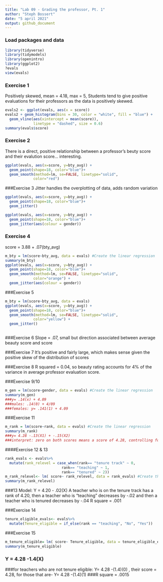 ```yaml
---
title: "Lab 09 - Grading the professor, Pt. 1"
author: "Steph Bossert"
date: "5 april 2021"
output: github_document
---
```


### Load packages and data

```r
library(tidyverse) 
library(tidymodels)
library(openintro)
library(ggplot2)
?evals
view(evals)
```

### Exercise 1
Positively skewed, mean = 4.18, max = 5, 
Students tend to give positive evaluations for their professors as the data is positively skewed.


```r
evals2 <- ggplot(evals, aes(x = score))
evals2 + geom_histogram(bins = 30, color = "white", fill = "blue") +
  geom_vline(aes(xintercept = mean(score)), 
             linetype = "dashed", size = 0.6)
summary(evals$score)

```

### Exercise 2
There is a direct, positive relationship between a professor's beuty score and their evalution score... interesting. 
```r
ggplot(evals, aes(x=score, y=bty_avg)) + 
  geom_point(shape=18, color="blue")+
  geom_smooth(method=lm, se=FALSE, linetype="solid",
             color="red")

```
###Exercise 3
Jitter handles the overplotting of data, adds random variation 
```r
ggplot(evals, aes(x=score, y=bty_avg)) + 
  geom_point(shape=18, color="blue")+
  geom_jitter()

ggplot(evals, aes(x=score, y=bty_avg)) + 
  geom_point(shape=18, color="blue")+
  geom_jitter(aes(colour = gender))

```
### Exercise 4
score = 3.88 + .07(bty_avg)
```r
m_bty = lm(score~bty_avg, data = evals) #Create the linear regression
summary(m_bty)
ggplot(evals, aes(x=score, y=bty_avg)) + 
  geom_point(shape=18, color="blue")+
  geom_smooth(method=lm, se=FALSE, linetype="solid",
             color="orange") +
  geom_jitter(aes(colour = gender))

```
###Exercise 5
```r
m_bty = lm(score~bty_avg, data = evals)
ggplot(evals, aes(x=score, y=bty_avg)) + 
  geom_point(shape=18, color="blue")+
  geom_smooth(method=lm, se=FALSE, linetype="solid",
             color="yellow") +
  geom_jitter() 
 
```
###Exercise 6
Slope = .07, small but direction associated between average beauty score and score

###Exercise 7
It's positive and fairly large, which makes sense given the positive skew of the distribution of scores

###Exercise 8
R squared = 0.04, so beauty rating accounts for 4% of the variance in average professor evaluation score. 

###Exercise 9/10
```r
m_gen = lm(score~gender, data = evals) #Create the linear regression
summary(m_gen)
###y= .14(x) + 4.09
###males: .14(0) + 4/09
###females: y= .141(1) + 4.09
```


###Exercise 11
```r
m_rank = lm(score~rank, data = evals) #Create the linear regression
summary(m_rank)
###y= 4.28 -.13(X1) + -.15(X2)
###interpret: zero on both scores means a score of 4.28, controlling for rank tenure track, a decrease in -.14 for the rank tenure position 
```


####Exercise 12 & 13
```r
rank_evals <- evals%>%
  mutate(rank_relevel = case_when(rank== "tenure track" ~ 0,
                          rank== "teaching" ~ 1,
                          rank== "tenured" ~ 2))
m_rank_relevel<- lm( score~ rank_relevel, data = rank_evals) #Create the linear regression
summary(m_rank_relevel)
```
###13 Model: Y = 4.20 - .02(X)
A teacher who is on the tenure track has a rank of 4.20, then a teacher who is "teaching" decreases by -.02 and then a teacher who is tenured decreases by -.04
R square = .001

###Exercise 14
```r
tenure_eligible_evals<- evals%>% 
  mutate(Tenure_eligible = if_else(rank == "teaching", "No", "Yes"))
```

###Exercise 15
```r
m_tenure_eligible= lm( score~ Tenure_eligible, data = tenure_eligible_evals) #Create the linear regression
summary(m_tenure_eligible)
```
### Y = 4.28 -1.4(X)
###for teachers who are not tenure eligible: Y= 4.28 -(1.4)(0) , their score = 4.28, for those that are- Y= 4.28 -(1.4)(1)
###R square = .0015
